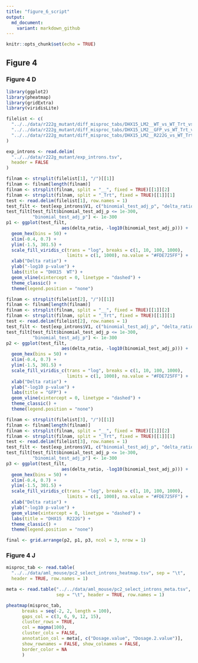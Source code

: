 ```yaml
---
title: "figure_6_script"
output: 
  md_document:
    variant: markdown_github
---
```


```r
knitr::opts_chunk$set(echo = TRUE)
```

## Figure 4

### Figure 4 D

```r
library(ggplot2)
library(pheatmap)
library(gridExtra)
library(viridisLite)
```

```r
filelist <- c(
  "../../data/r222g_mutant/diff_misproc_tabs/DHX15_LM2__WT_vs_WT_Trt_vs_Veh__6hr.csv",
  "../../data/r222g_mutant/diff_misproc_tabs/DHX15_LM2__GFP_vs_WT_Trt_vs_Veh__6hr.csv",
  "../../data/r222g_mutant/diff_misproc_tabs/DHX15_LM2__R222G_vs_WT_Trt_vs_Veh__6hr.csv"
)

exp_introns <- read.delim(
  "../../data/r222g_mutant/exp_introns.tsv",
  header = FALSE
)

filnam <- strsplit(filelist[1], "/")[[1]]
filnam <- filnam[length(filnam)]
filnam <- strsplit(filnam, split = "__", fixed = TRUE)[[1]][2]
filnam <- strsplit(filnam, split = "_Trt", fixed = TRUE)[[1]][1]
test <- read.delim(filelist[1], row.names = 1)
test_filt <- test[exp_introns$V1, c("binomial_test_adj_p", "delta_ratio")]
test_filt[test_filt$binomial_test_adj_p <= 1e-300,
          "binomial_test_adj_p"] <- 1e-300
p1 <- ggplot(test_filt,
                     aes(delta_ratio, -log10(binomial_test_adj_p))) +
  geom_hex(bins = 50) +
  xlim(-0.4, 0.7) +
  ylim(-1.5, 301.5) +
  scale_fill_viridis_c(trans = "log", breaks = c(1, 10, 100, 1000),
                       limits = c(1, 1000), na.value = "#FDE725FF") +
  xlab("Delta ratio") +
  ylab("-log10 p-value") +
  labs(title = "DHX15  WT") +
  geom_vline(xintercept = 0, linetype = "dashed") +
  theme_classic() +
  theme(legend.position = "none")

filnam <- strsplit(filelist[2], "/")[[1]]
filnam <- filnam[length(filnam)]
filnam <- strsplit(filnam, split = "__", fixed = TRUE)[[1]][2]
filnam <- strsplit(filnam, split = "_Trt", fixed = TRUE)[[1]][1]
test <- read.delim(filelist[2], row.names = 1)
test_filt <- test[exp_introns$V1, c("binomial_test_adj_p", "delta_ratio")]
test_filt[test_filt$binomial_test_adj_p <= 1e-300,
          "binomial_test_adj_p"] <- 1e-300
p2 <- ggplot(test_filt,
                     aes(delta_ratio, -log10(binomial_test_adj_p))) +
  geom_hex(bins = 50) +
  xlim(-0.4, 0.7) +
  ylim(-1.5, 301.5) +
  scale_fill_viridis_c(trans = "log", breaks = c(1, 10, 100, 1000),
                       limits = c(1, 1000), na.value = "#FDE725FF") +
  xlab("Delta ratio") +
  ylab("-log10 p-value") +
  labs(title = "GFP") +
  geom_vline(xintercept = 0, linetype = "dashed") +
  theme_classic() +
  theme(legend.position = "none")

filnam <- strsplit(filelist[3], "/")[[1]]
filnam <- filnam[length(filnam)]
filnam <- strsplit(filnam, split = "__", fixed = TRUE)[[1]][2]
filnam <- strsplit(filnam, split = "_Trt", fixed = TRUE)[[1]][1]
test <- read.delim(filelist[3], row.names = 1)
test_filt <- test[exp_introns$V1, c("binomial_test_adj_p", "delta_ratio")]
test_filt[test_filt$binomial_test_adj_p <= 1e-300,
          "binomial_test_adj_p"] <- 1e-300
p3 <- ggplot(test_filt,
                     aes(delta_ratio, -log10(binomial_test_adj_p))) +
  geom_hex(bins = 50) +
  xlim(-0.4, 0.7) +
  ylim(-1.5, 301.5) +
  scale_fill_viridis_c(trans = "log", breaks = c(1, 10, 100, 1000),
                       limits = c(1, 1000), na.value = "#FDE725FF") +
  xlab("Delta ratio") +
  ylab("-log10 p-value") +
  geom_vline(xintercept = 0, linetype = "dashed") +
  labs(title = "DHX15  R222G") +
  theme_classic() +
  theme(legend.position = "none")

final <- grid.arrange(p2, p1, p3, ncol = 3, nrow = 1)

```

### Figure 4 J

```r

misproc_tab <- read.table(
  "../../data/aml_mouse/pc2_select_introns_heatmap.tsv", sep = "\t",
  header = TRUE, row.names = 1)

meta <- read.table("../../data/aml_mouse/pc2_select_introns_meta.tsv",
                   sep = "\t", header = TRUE, row.names = 1)

pheatmap(misproc_tab,
      breaks = seq(-2, 2, length = 100),
      gaps_col = c(3, 6, 9, 12, 15),
      cluster_rows = TRUE,
      col = magma(100),
      cluster_cols = FALSE,
      annotation_col = meta[, c("Dosage.value", "Dosage.2.value")],
      show_rownames = FALSE, show_colnames = FALSE,
      border_color = NA
      )
```
